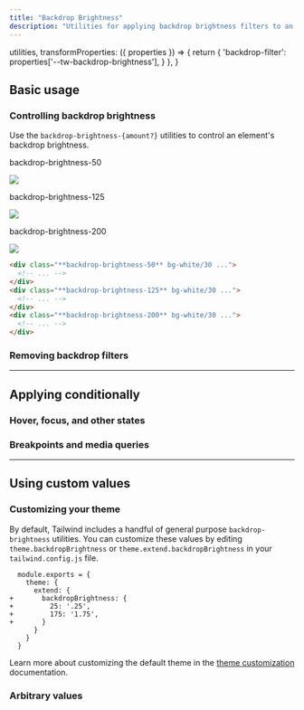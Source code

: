 ```yaml
---
title: "Backdrop Brightness"
description: "Utilities for applying backdrop brightness filters to an element."
---
```



  utilities,
  transformProperties: ({ properties }) => {
    return {
      'backdrop-filter': properties['--tw-backdrop-brightness'],
    }
  },
}

## Basic usage

### Controlling backdrop brightness

Use the `backdrop-brightness-{amount?}` utilities to control an element's backdrop brightness.

<Example p="none">
  <div class="flex justify-start sm:block overflow-scroll sm:overflow-visible scroll-p-8">
  <div class="flex items-center justify-around gap-6 sm:gap-4 font-mono font-bold shrink-0 p-8">
    <div class="flex flex-col items-center shrink-0">
      <p class="font-medium text-sm text-zinc-500 font-mono text-center mb-3 dark:text-zinc-400">backdrop-brightness-50</p>
      <div class="relative">
        <div class="absolute inset-6 backdrop-brightness-50 h-20 w-20 bg-white/30"></div>
        <img class="w-32 h-32 object-cover rounded-lg shadow-xl" src="https://images.unsplash.com/photo-1554629947-334ff61d85dc?ixid=MnwxMjA3fDB8MHxwaG90by1wYWdlfHx8fGVufDB8fHx8&ixlib=rb-1.2.1&auto=format&fit=crop&w=320&h=320&q=80" />
        <div class="absolute inset-0 ring-1 ring-inset ring-black/10 rounded-lg"></div>
      </div>
    </div>
    <div class="flex flex-col items-center shrink-0">
      <p class="font-medium text-sm text-zinc-500 font-mono text-center mb-3 dark:text-zinc-400">backdrop-brightness-125</p>
      <div class="relative">
        <div class="absolute inset-6 backdrop-brightness-125 h-20 w-20 bg-white/30"></div>
        <img class="w-32 h-32 object-cover rounded-lg shadow-xl" src="https://images.unsplash.com/photo-1554629947-334ff61d85dc?ixid=MnwxMjA3fDB8MHxwaG90by1wYWdlfHx8fGVufDB8fHx8&ixlib=rb-1.2.1&auto=format&fit=crop&w=320&h=320&q=80" />
        <div class="absolute inset-0 ring-1 ring-inset ring-black/10 rounded-lg"></div>
      </div>
    </div>
    <div class="flex flex-col items-center shrink-0">
      <p class="font-medium text-sm text-zinc-500 font-mono text-center mb-3 dark:text-zinc-400">backdrop-brightness-200</p>
      <div class="relative">
        <div class="absolute inset-6 backdrop-brightness-200 h-20 w-20 bg-white/30"></div>
        <img class="w-32 h-32 object-cover rounded-lg shadow-xl" src="https://images.unsplash.com/photo-1554629947-334ff61d85dc?ixid=MnwxMjA3fDB8MHxwaG90by1wYWdlfHx8fGVufDB8fHx8&ixlib=rb-1.2.1&auto=format&fit=crop&w=320&h=320&q=80" />
        <div class="absolute inset-0 ring-1 ring-inset ring-black/10 rounded-lg"></div>
      </div>
    </div>
  </div>
  </div>
</Example>

```html
<div class="**backdrop-brightness-50** bg-white/30 ...">
  <!-- ... -->
</div>
<div class="**backdrop-brightness-125** bg-white/30 ...">
  <!-- ... -->
</div>
<div class="**backdrop-brightness-200** bg-white/30 ...">
  <!-- ... -->
</div>
```

### Removing backdrop filters

<RemovingBackdropFilters defaultClass="backdrop-blur-md backdrop-brightness-150" />

---

## <Heading ignore>Applying conditionally</Heading>

### <Heading ignore>Hover, focus, and other states</Heading>

<HoverFocusAndOtherStates defaultClass="backdrop-brightness-110" featuredClass="backdrop-brightness-150" />

### <Heading ignore>Breakpoints and media queries</Heading>

<BreakpointsAndMediaQueries defaultClass="backdrop-brightness-110" featuredClass="backdrop-brightness-150" />

---

## Using custom values

### Customizing your theme

By default, Tailwind includes a handful of general purpose `backdrop-brightness` utilities. You can customize these values by editing `theme.backdropBrightness` or `theme.extend.backdropBrightness` in your `tailwind.config.js` file.

```diff-js tailwind.config.js
  module.exports = {
    theme: {
      extend: {
+       backdropBrightness: {
+         25: '.25',
+         175: '1.75',
+       }
      }
    }
  }
```

Learn more about customizing the default theme in the [theme customization](/docs/theme#customizing-the-default-theme) documentation.

### Arbitrary values

<ArbitraryValues property="backdrop-brightness" featuredClass="backdrop-brightness-[1.75]" />
